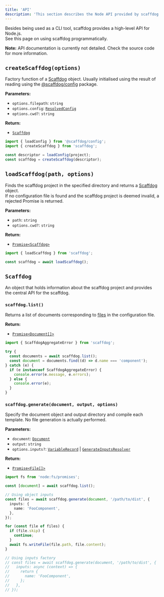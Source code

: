 ```yaml
---
title: 'API'
description: 'This section describes the Node API provided by scaffdog.'
---
```


Besides being used as a CLI tool, scaffdog provides a high-level API for Node.js.  
See this page on using scaffdog programmatically.

**Note:** API documentation is currently not detailed. Check the source code for more information.

## `createScaffdog(options)`

Factory function of a [Scaffdog](#scaffdog) object. Usually initialised using the result of reading using the [@scaffdog/config](https://github.com/scaffdog/scaffdog/tree/canary/packages/%40scaffdog/config) package.

**Parameters:**

- `options.filepath`: `string`
- `options.config`: [`ResolvedConfig`][ResolvedConfig]
- `options.cwd?`: `string`

**Return:**

- [`Scaffdog`](#scaffdog)

```typescript
import { loadConfig } from '@scaffdog/config';
import { createScaffdog } from 'scaffdog';

const descriptor = loadConfig(project);
const scaffdog = createScaffdog(descriptor);
```

## `loadScaffdog(path, options)`

Finds the scaffdog project in the specified directory and returns a [Scaffdog](#scaffdog) object.  
If no configuration file is found and the scaffdog project is deemed invalid, a rejected Promise is returned.

**Parameters:**

- `path`: `string`
- `options.cwd?`: `string`

**Return:**

- [`Promise<Scaffdog>`](#scaffdog)

```typescript
import { loadScaffdog } from 'scaffdog';

const scaffdog = await loadScaffdog();
```

## `Scaffdog`

An object that holds information about the scaffdog project and provides the central API for the scaffdog.

### `scaffdog.list()`

Returns a list of documents corresponding to [files](./config#simple-configuration) in the configuration file.

**Return:**

- [`Promise<Document[]>`][Document]

```typescript
import { ScaffdogAggregateError } from 'scaffdog';

try {
  const documents = await scaffdog.list();
  const document = documents.find((d) => d.name === 'component');
} catch (e) {
  if (e instanceof ScaffdogAggregateError) {
    console.error(e.message, e.errors);
  } else {
    console.error(e);
  }
}
```

### `scaffdog.generate(document, output, options)`

Specify the document object and output directory and compile each template. No file generation is actually performed.

**Parameters:**

- `document`: [`Document`][Document]
- `output`: `string`
- `options.inputs?`: [`VariableRecord`][VariableRecord] | [`GenerateInputsResolver`][GenerateInputsResolver]

**Return:**

- [`Promise<File[]>`][File]

```typescript
import fs from 'node:fs/promises';

const [document] = await scaffdog.list();

// Using object inputs
const files = await scaffdog.generate(document, '/path/to/dist', {
  inputs: {
    name: 'FooComponent',
  },
});

for (const file of files) {
  if (file.skip) {
    continue;
  }
  await fs.writeFile(file.path, file.content);
}

// Using inputs factory
// const files = await scaffdog.generate(document, '/path/to/dist', {
//   inputs: async (context) => {
//     return {
//       name: 'FooComponent',
//     };
//   },
// });
```

[ResolvedConfig]: https://github.com/scaffdog/scaffdog/blob/canary/packages/%40scaffdog/types/src/config.ts#L13-L19
[Document]: https://github.com/scaffdog/scaffdog/blob/canary/packages/scaffdog/src/lib/document.ts#L40-L44
[File]: https://github.com/scaffdog/scaffdog/blob/canary/packages/scaffdog/src/file.ts#L1-L6
[VariableRecord]: https://github.com/scaffdog/scaffdog/blob/canary/packages/@scaffdog/types/src/variable.ts#L12
[GenerateInputsResolver]: https://github.com/scaffdog/scaffdog/blob/canary/packages/scaffdog/src/api.ts#L15-L17
